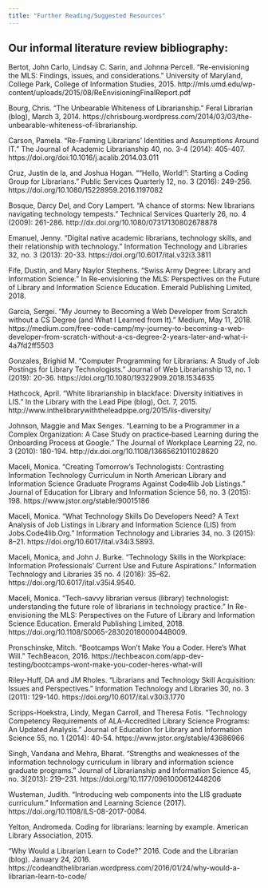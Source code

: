 ```yaml
---
title: "Further Reading/Suggested Resources"
---
```


## Our informal literature review bibliography: 
Bertot, John Carlo, Lindsay C. Sarin, and Johnna Percell. "Re-envisioning the MLS: Findings, issues, and considerations." University of Maryland, College Park, College of Information Studies, 2015. http://mls.umd.edu/wp-content/uploads/2015/08/ReEnvisioningFinalReport.pdf

Bourg, Chris. “The Unbearable Whiteness of Librarianship.” Feral Librarian (blog), March 3, 2014. https://chrisbourg.wordpress.com/2014/03/03/the-unbearable-whiteness-of-librarianship.

Carson, Pamela. "Re-Framing Librarians' Identities and Assumptions Around IT." The Journal of Academic Librarianship 40, no. 3-4 (2014): 405-407. https://doi.org/doi:10.1016/j.acalib.2014.03.011 

Cruz, Justin de la, and Joshua Hogan. "“Hello, World!”: Starting a Coding Group for Librarians." Public Services Quarterly 12, no. 3 (2016): 249-256. https://doi.org/10.1080/15228959.2016.1197082 

Bosque, Darcy Del, and Cory Lampert. "A chance of storms: New librarians navigating technology tempests." Technical Services Quarterly 26, no. 4 (2009): 261-286. http://dx.doi.org/10.1080/07317130802678878

Emanuel, Jenny. "Digital native academic librarians, technology skills, and their relationship with technology." Information Technology and Libraries 32, no. 3 (2013): 20-33. https://doi.org/10.6017/ital.v32i3.3811 

Fife, Dustin, and Mary Naylor Stephens. "Swiss Army Degree: Library and Information Science." In Re-envisioning the MLS: Perspectives on the Future of Library and Information Science Education. Emerald Publishing Limited, 2018.

Garcia, Sergei. “My Journey to Becoming a Web Developer from Scratch without a CS Degree (and What I Learned from It).” Medium, May 11, 2018. https://medium.com/free-code-camp/my-journey-to-becoming-a-web-developer-from-scratch-without-a-cs-degree-2-years-later-and-what-i-4a7fd2ff5503 

Gonzales, Brighid M. "Computer Programming for Librarians: A Study of Job Postings for Library Technologists." Journal of Web Librarianship 13, no. 1 (2019): 20-36. https://doi.org/10.1080/19322909.2018.1534635 

Hathcock, April. "White librarianship in blackface: Diversity initiatives in LIS." In the Library with the Lead Pipe (blog), Oct. 7, 2015. http://www.inthelibrarywiththeleadpipe.org/2015/lis-diversity/ 

Johnson, Maggie and Max Senges. "Learning to be a Programmer in a Complex Organization: A Case Study on practice‐based Learning during the Onboarding Process at Google." The Journal of Workplace Learning 22, no. 3 (2010): 180-194. http://dx.doi.org/10.1108/13665621011028620  

Maceli, Monica. "Creating Tomorrow's Technologists: Contrasting Information Technology Curriculum in North American Library and Information Science Graduate Programs Against Code4lib Job Listings." Journal of Education for Library and Information Science 56, no. 3 (2015): 198. https://www.jstor.org/stable/90015186

Maceli, Monica. “What Technology Skills Do Developers Need? A Text Analysis of Job Listings in Library and Information Science (LIS) from Jobs.Code4lib.Org.” Information Technology and Libraries 34, no. 3 (2015): 8–21. https://doi.org/10.6017/ital.v34i3.5893.

Maceli, Monica, and John J. Burke. “Technology Skills in the Workplace: Information Professionals’ Current Use and Future Aspirations.” Information Technology and Libraries 35 no. 4 (2016): 35–62. https://doi.org/10.6017/ital.v35i4.9540.

Maceli, Monica. "Tech-savvy librarian versus (library) technologist: understanding the future role of librarians in technology practice." In Re-envisioning the MLS: Perspectives on the Future of Library and Information Science Education. Emerald Publishing Limited, 2018. https://doi.org/10.1108/S0065-28302018000044B009.

Pronschinske, Mitch.  “Bootcamps Won’t Make You a Coder. Here’s What Will.” TechBeacon, 2016. https://techbeacon.com/app-dev-testing/bootcamps-wont-make-you-coder-heres-what-will 

Riley-Huff, DA and JM Rholes. "Librarians and Technology Skill Acquisition: Issues and Perspectives." Information Technology and Libraries 30, no. 3 (2011): 129-140. https://doi.org/10.6017/ital.v30i3.1770 

Scripps-Hoekstra, Lindy, Megan Carroll, and Theresa Fotis. "Technology Competency Requirements of ALA-Accredited Library Science Programs: An Updated Analysis." Journal of Education for Library and Information Science 55, no. 1 (2014): 40-54. https://www.jstor.org/stable/43686966 

Singh, Vandana and Mehra, Bharat. “Strengths and weaknesses of the information technology curriculum in library and information science graduate programs.” Journal of Librarianship and Information Science 45, no. 3(2013): 219–231. https://doi.org/10.1177/0961000612448206  

Wusteman, Judith. "Introducing web components into the LIS graduate curriculum." Information and Learning Science (2017). https://doi.org/10.1108/ILS-08-2017-0084.

Yelton, Andromeda. Coding for librarians: learning by example. American Library Association, 2015.

“Why Would a Librarian Learn to Code?” 2016. Code and the Librarian (blog). January 24, 2016. https://codeandthelibrarian.wordpress.com/2016/01/24/why-would-a-librarian-learn-to-code/ 
